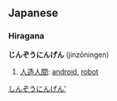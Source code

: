 ==Japanese==

{{attention|ja|Hiragana header should be replaced with POS header|key=p}}
===Hiragana===
[[Category:Japanese hiragana|しんぞうにんげん']]
'''じんぞうにんげん''' (jinzōningen)

# [[人造人間]]: [[android]], [[robot]]